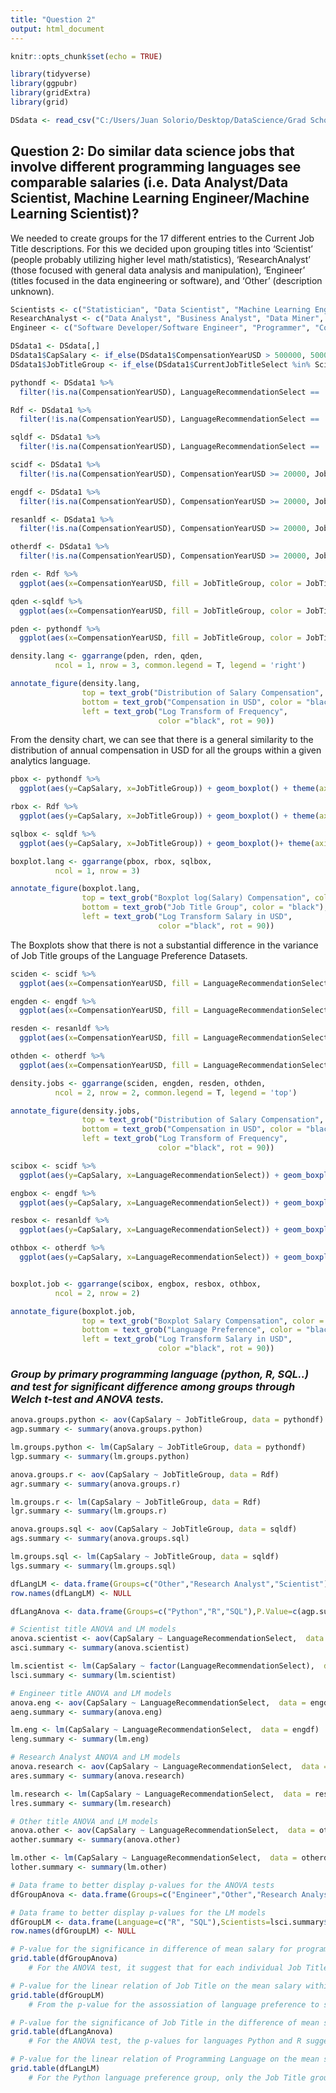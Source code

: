 ```yaml
---
title: "Question 2"
output: html_document
---
```


```r
knitr::opts_chunk$set(echo = TRUE)

library(tidyverse)
library(ggpubr)
library(gridExtra)
library(grid)

DSdata <- read_csv("C:/Users/Juan Solorio/Desktop/DataScience/Grad School/Classes/Data 557/557_Final_Project/Data/DataScienceData.csv")
```

## **Question 2: Do similar data science jobs that involve different programming languages see comparable salaries (i.e. Data Analyst/Data Scientist, Machine Learning Engineer/Machine Learning Scientist)?**

We needed to create groups for the 17 different entries to the Current Job Title descriptions. For this we decided upon grouping titles into 'Scientist' (people probably utilizing higher level math/statistics), 'ResearchAnalyst' (those focused with general data analysis and manipulation), 'Engineer' (titles focused in the data engineering or software), and 'Other' (description unknown).

```r

Scientists <- c("Statistician", "Data Scientist", "Machine Learning Engineer", "Predictive Modeler", "Scientist/Researcher")
ResearchAnalyst <- c("Data Analyst", "Business Analyst", "Data Miner", "Researcher")
Engineer <- c("Software Developer/Software Engineer", "Programmer", "Computer Scientist", "Operations Research Practitioner", "Engineer", "DBA/Database Engineer")

DSdata1 <- DSdata[,] 
DSdata1$CapSalary <- if_else(DSdata1$CompensationYearUSD > 500000, 500000, DSdata1$CompensationYearUSD)
DSdata1$JobTitleGroup <- if_else(DSdata1$CurrentJobTitleSelect %in% Scientists, "Scientist", if_else(DSdata1$CurrentJobTitleSelect %in% ResearchAnalyst,'ResearchAnalyst',if_else(DSdata1$CurrentJobTitleSelect %in% Engineer, 'Engineer', 'Other'))) 

```

```r

pythondf <- DSdata1 %>%
  filter(!is.na(CompensationYearUSD), LanguageRecommendationSelect == 'Python', CompensationYearUSD >= 20000)

Rdf <- DSdata1 %>%
  filter(!is.na(CompensationYearUSD), LanguageRecommendationSelect == 'R', CompensationYearUSD >= 20000)

sqldf <- DSdata1 %>%
  filter(!is.na(CompensationYearUSD), LanguageRecommendationSelect == 'SQL', CompensationYearUSD >= 20000)

scidf <- DSdata1 %>%
  filter(!is.na(CompensationYearUSD), CompensationYearUSD >= 20000, JobTitleGroup == 'Scientist', LanguageRecommendationSelect == c('SQL', 'Python', 'R'))

engdf <- DSdata1 %>%
  filter(!is.na(CompensationYearUSD), CompensationYearUSD >= 20000, JobTitleGroup == 'Engineer', LanguageRecommendationSelect == c('SQL', 'Python', 'R'))

resanldf <- DSdata1 %>%
  filter(!is.na(CompensationYearUSD), CompensationYearUSD >= 20000, JobTitleGroup == 'ResearchAnalyst' , LanguageRecommendationSelect == c('SQL', 'Python', 'R'))

otherdf <- DSdata1 %>%
  filter(!is.na(CompensationYearUSD), CompensationYearUSD >= 20000, JobTitleGroup == 'Other', LanguageRecommendationSelect == c('SQL', 'Python', 'R'))

```

```r

rden <- Rdf %>%
  ggplot(aes(x=CompensationYearUSD, fill = JobTitleGroup, color = JobTitleGroup))+ geom_density(alpha = .3) + scale_x_log10() + ggtitle('R') + theme(axis.title.x=element_blank(), axis.title.y = element_blank())

qden <-sqldf %>%
  ggplot(aes(x=CompensationYearUSD, fill = JobTitleGroup, color = JobTitleGroup))+ geom_density(alpha = .3) + scale_x_log10() + ggtitle('SQL') + theme(axis.title.x=element_blank(), axis.title.y = element_blank())

pden <- pythondf %>%
  ggplot(aes(x=CompensationYearUSD, fill = JobTitleGroup, color = JobTitleGroup))+ geom_density(alpha = .3) + scale_x_log10() + ggtitle("Python") +theme(axis.title.x=element_blank(), axis.title.y = element_blank())

density.lang <- ggarrange(pden, rden, qden,
          ncol = 1, nrow = 3, common.legend = T, legend = 'right')

annotate_figure(density.lang, 
                top = text_grob("Distribution of Salary Compensation", color = "black", face = "bold", size = 14),
                bottom = text_grob("Compensation in USD", color = "black"),
                left = text_grob("Log Transform of Frequency", 
                                 color ="black", rot = 90))

```

From the density chart, we can see that there is a general similarity to the distribution of annual compensation in USD for all the groups within a given analytics language.

```r
pbox <- pythondf %>%
  ggplot(aes(y=CapSalary, x=JobTitleGroup)) + geom_boxplot() + theme(axis.title.x=element_blank(), axis.title.y = element_blank()) + scale_y_log10()

rbox <- Rdf %>%
  ggplot(aes(y=CapSalary, x=JobTitleGroup)) + geom_boxplot() + theme(axis.title.x=element_blank(), axis.title.y = element_blank()) + scale_y_log10()

sqlbox <- sqldf %>%
  ggplot(aes(y=CapSalary, x=JobTitleGroup)) + geom_boxplot()+ theme(axis.title.x=element_blank(), axis.title.y = element_blank()) + scale_y_log10()

boxplot.lang <- ggarrange(pbox, rbox, sqlbox,
          ncol = 1, nrow = 3) 

annotate_figure(boxplot.lang, 
                top = text_grob("Boxplot log(Salary) Compensation", color = "black", face = "bold", size = 14),
                bottom = text_grob("Job Title Group", color = "black"),
                left = text_grob("Log Transform Salary in USD", 
                                 color ="black", rot = 90))

```

The Boxplots show that there is not a substantial difference in the variance of Job Title groups of the Language Preference Datasets. 

```r

sciden <- scidf %>%
  ggplot(aes(x=CompensationYearUSD, fill = LanguageRecommendationSelect, color = LanguageRecommendationSelect))+ geom_density(alpha = .3) + scale_x_log10() + ggtitle('Scientist Title') + theme(axis.title.x=element_blank(), axis.title.y = element_blank(), legend.position = "none")

engden <- engdf %>%
  ggplot(aes(x=CompensationYearUSD, fill = LanguageRecommendationSelect, color = LanguageRecommendationSelect))+ geom_density(alpha = .3) + scale_x_log10() + ggtitle('Engineer Title') + theme(axis.title.x=element_blank(), axis.title.y = element_blank(), legend.position = "none")

resden <- resanldf %>%
  ggplot(aes(x=CompensationYearUSD, fill = LanguageRecommendationSelect, color = LanguageRecommendationSelect))+ geom_density(alpha = .3) + scale_x_log10() + ggtitle('Research Analyst Title') + theme(axis.title.x=element_blank(), axis.title.y = element_blank(), legend.position = "none")

othden <- otherdf %>%
  ggplot(aes(x=CompensationYearUSD, fill = LanguageRecommendationSelect, color = LanguageRecommendationSelect))+ geom_density(alpha = .3) + scale_x_log10() + ggtitle('Other Title') + theme(axis.title.x=element_blank(), axis.title.y = element_blank(), legend.position = "none")

density.jobs <- ggarrange(sciden, engden, resden, othden,
          ncol = 2, nrow = 2, common.legend = T, legend = 'top') 

annotate_figure(density.jobs, 
                top = text_grob("Distribution of Salary Compensation", color = "black", face = "bold", size = 14),
                bottom = text_grob("Compensation in USD", color = "black"),
                left = text_grob("Log Transform of Frequency", 
                                 color ="black", rot = 90))

```


```r

scibox <- scidf %>%
  ggplot(aes(y=CapSalary, x=LanguageRecommendationSelect)) + geom_boxplot()+ theme(axis.title.x=element_blank(), axis.title.y = element_blank()) + scale_y_log10() + ggtitle('Scientist')

engbox <- engdf %>%
  ggplot(aes(y=CapSalary, x=LanguageRecommendationSelect)) + geom_boxplot()+ theme(axis.title.x=element_blank(), axis.title.y = element_blank()) + scale_y_log10() + ggtitle('Engineer')

resbox <- resanldf %>%
  ggplot(aes(y=CapSalary, x=LanguageRecommendationSelect)) + geom_boxplot()+ theme(axis.title.x=element_blank(), axis.title.y = element_blank()) + scale_y_log10() + ggtitle('Research Analyst')

othbox <- otherdf %>%
  ggplot(aes(y=CapSalary, x=LanguageRecommendationSelect)) + geom_boxplot()+ theme(axis.title.x=element_blank(), axis.title.y = element_blank()) + scale_y_log10() + ggtitle('Other')


boxplot.job <- ggarrange(scibox, engbox, resbox, othbox,
          ncol = 2, nrow = 2) 

annotate_figure(boxplot.job, 
                top = text_grob("Boxplot Salary Compensation", color = "black", face = "bold", size = 14),
                bottom = text_grob("Language Preference", color = "black"),
                left = text_grob("Log Transform Salary in USD", 
                                 color ="black", rot = 90))

```

### *Group by primary programming language (python, R, SQL..) and test for significant difference among groups through Welch t-test and ANOVA tests. *

```r

anova.groups.python <- aov(CapSalary ~ JobTitleGroup, data = pythondf)
agp.summary <- summary(anova.groups.python)

lm.groups.python <- lm(CapSalary ~ JobTitleGroup, data = pythondf)
lgp.summary <- summary(lm.groups.python)

anova.groups.r <- aov(CapSalary ~ JobTitleGroup, data = Rdf)
agr.summary <- summary(anova.groups.r)

lm.groups.r <- lm(CapSalary ~ JobTitleGroup, data = Rdf)
lgr.summary <- summary(lm.groups.r)

anova.groups.sql <- aov(CapSalary ~ JobTitleGroup, data = sqldf)
ags.summary <- summary(anova.groups.sql)

lm.groups.sql <- lm(CapSalary ~ JobTitleGroup, data = sqldf)
lgs.summary <- summary(lm.groups.sql)

dfLangLM <- data.frame(Groups=c("Other","Research Analyst","Scientist"),Python=lgp.summary$coefficients[c(2:4),c(4)],R=lgr.summary$coefficients[c(2:4),c(4)], SQL=lgs.summary$coefficients[c(2:4),c(4)])
row.names(dfLangLM) <- NULL

dfLangAnova <- data.frame(Groups=c("Python","R","SQL"),P.Value=c(agp.summary[[1]][["Pr(>F)"]][[1]],agr.summary[[1]][["Pr(>F)"]][[1]],ags.summary[[1]][["Pr(>F)"]][[1]]))

```


```r
# Scientist title ANOVA and LM models
anova.scientist <- aov(CapSalary ~ LanguageRecommendationSelect,  data = scidf)
asci.summary <- summary(anova.scientist)

lm.scientist <- lm(CapSalary ~ factor(LanguageRecommendationSelect),  data = scidf)
lsci.summary <- summary(lm.scientist)

# Engineer title ANOVA and LM models
anova.eng <- aov(CapSalary ~ LanguageRecommendationSelect,  data = engdf)
aeng.summary <- summary(anova.eng)

lm.eng <- lm(CapSalary ~ LanguageRecommendationSelect,  data = engdf)
leng.summary <- summary(lm.eng)

# Research Analyst ANOVA and LM models
anova.research <- aov(CapSalary ~ LanguageRecommendationSelect,  data = resanldf)
ares.summary <- summary(anova.research)

lm.research <- lm(CapSalary ~ LanguageRecommendationSelect,  data = resanldf)
lres.summary <- summary(lm.research)

# Other title ANOVA and LM models
anova.other <- aov(CapSalary ~ LanguageRecommendationSelect,  data = otherdf)
aother.summary <- summary(anova.other)

lm.other <- lm(CapSalary ~ LanguageRecommendationSelect,  data = otherdf)
lother.summary <- summary(lm.other)

# Data frame to better display p-values for the ANOVA tests
dfGroupAnova <- data.frame(Groups=c("Engineer","Other","Research Analyst","Scientist"),P.Value=c(aeng.summary[[1]][["Pr(>F)"]][[1]],aother.summary[[1]][["Pr(>F)"]][[1]],ares.summary[[1]][["Pr(>F)"]][[1]],asci.summary[[1]][["Pr(>F)"]][[1]]))

# Data frame to better display p-values for the LM models
dfGroupLM <- data.frame(Language=c("R", "SQL"),Scientists=lsci.summary$coefficients[c(2:3),c(4)],Engineer=leng.summary$coefficients[c(2:3),c(4)],Research.Analyst=lres.summary$coefficients[c(2:3),c(4)],Other=lother.summary$coefficients[c(2:3),c(4)])
row.names(dfGroupLM) <- NULL

```

```r
# P-value for the significance in difference of mean salary for programming language
grid.table(dfGroupAnova)
    # For the ANOVA test, it suggest that for each individual Job Title, only the Scientist title had enough evidence to reject the null hypothesis of equal mean salary for each language of choise.

# P-value for the linear relation of Job Title on the mean salary within same language users
grid.table(dfGroupLM)
    # From the p-value for the assossiation of language preference to salary of Job title, only R shows enough statistical significance on for the association of Language preference to mean salary among the Scientist Job Title group.

# P-value for the significance of Job Title in the difference of mean salary for a programming language
grid.table(dfLangAnova)
    # For the ANOVA test, the p-values for languages Python and R suggest there is strong evidence to reject the null hypothesis of no difference in the mean salary for a language between Job Title groups.

# P-value for the linear relation of Programming Language on the mean salary within Job Title Groups 
grid.table(dfLangLM)
    # For the Python language preference group, only the Job Title groups of Other and Research Analyst show statistical signigicance in the effect of Job title to the mean salary for python language preference. In the R group, only Job title Other shows statistical significance for the effect of Job title on the mean salary for R language preference. For SQL, the is no statistical significance for the effect of effect of Job title on the mean salary of the language preference.

```
